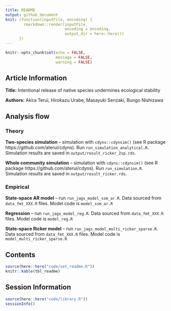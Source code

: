 ```yaml
---
title: README
output: github_document
knit: (function(inputFile, encoding) {
        rmarkdown::render(inputFile,
                          encoding = encoding, 
                          output_dir = here::here())
      })
---
```


```r
knitr::opts_chunk$set(echo = FALSE,
                      message = FALSE,
                      warning = FALSE)
```

## Article Information

**Title:** Intentional release of native species undermines ecological stability

**Authors:** Akira Terui, Hirokazu Urabe, Masayuki Senzaki, Bungo Nishizawa

## Analysis flow

### Theory

**Two-species simulation** -- simulation with `cdyns::cdynsim()` (see R package https://github.com/aterui/cdyns). Run `run_simulation_analytical.R`. Simulation results are saved in `output/result_ricker_2sp.rds`.

**Whole community simulation** -- simulation with `cdyns::cdynsim()` (see R package https://github.com/aterui/cdyns). Run `run_simulation.R`. Simulation results are saved in `output/result_ricker.rds`.

### Empirical

**State-space AR model** -- run `run_jags_model_ssm_ar.R`. Data sourced from `data_fmt_XXX.R` files. Model code is `model_ssm_ar.R`

**Regression** -- run `run_jags_model_reg.R`. Data sourced from `data_fmt_XXX.R` files. Model code is `model_reg.R`

**State-space Ricker model** -- run `run_jags_model_multi_ricker_sparse.R`. Data sourced from `data_fmt_XXX.R` files. Model code is `model_multi_ricker_sparse.R`

## Contents

```r
source(here::here("code/set_readme.R"))
knitr::kable(tbl_readme)
```

## Session Information

```r
source(here::here("code/library.R"))
sessionInfo()
```
